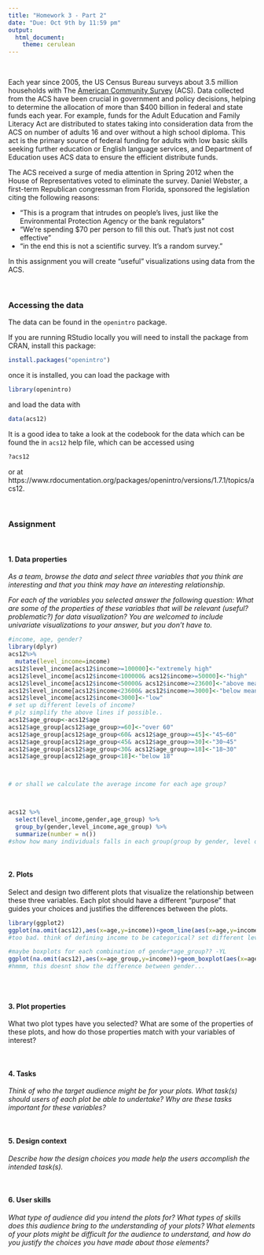 ```yaml
---
title: "Homework 3 - Part 2"
date: "Due: Oct 9th by 11:59 pm"
output: 
  html_document: 
    theme: cerulean
---
```


<br/>

Each year since 2005, the US Census Bureau surveys about 3.5 million households with The [American Community Survey](https://www.census.gov/programs-surveys/acs/) (ACS). Data collected from the ACS have been crucial in government and policy decisions, helping to determine the allocation of more than $400 billion in federal and state funds each year. For example, funds for the Adult Education and Family Literacy Act are distributed to states taking into consideration data from the ACS on number of adults 16 and over without a high school diploma. This act is the primary source of federal funding for adults with low basic skills seeking further education or English language services, and Department of Education uses ACS data to ensure the efficient distribute funds.

The ACS received a surge of media attention in Spring 2012 when the House of Representatives voted to eliminate the survey.  Daniel Webster, a first-term Republican congressman from Florida, sponsored the legislation citing the following reasons:  

- "This is a program that intrudes on people's lives, just like the Environmental Protection Agency or the bank regulators" 
- "We're spending \$70 per person to fill this out. That's just not cost effective"
- "in the end this is not a scientific survey. It's a random survey."

In this assignment you will create "useful" visualizations using data from the ACS.

<br/>

### Accessing the data

The data can be found in the `openintro` package.

If you are running RStudio locally you will need to install the package from CRAN, install this package:

```r
install.packages("openintro")
```

once it is installed, you can load the package with

```r
library(openintro)
```

and load the data with

```r
data(acs12)
```

It is a good idea to take a look at the codebook for the data which can be found the in `acs12` help file, which can be accessed using

```r
?acs12
```

or at https://www.rdocumentation.org/packages/openintro/versions/1.7.1/topics/acs12.

<br/>

### Assignment

<br/>

#### 1. Data properties

<i>As a team, browse the data and select *three* variables that you think are interesting and that you think may have an interesting relationship. 

For each of the variables you selected answer the following question: What are some of the properties of these variables that will be relevant (useful? problematic?) for data visualization? You are welcomed to include univariate visualizations to your answer, but you don't have to.</i>

<!-- Write up here -->
```r
#income, age, gender?
library(dplyr)
acs12%>%
  mutate(level_income=income)
acs12$level_income[acs12$income>=100000]<-"extremely high"
acs12$level_income[acs12$income<100000& acs12$income>=50000]<-"high"
acs12$level_income[acs12$income<50000& acs12$income>=23600]<-"above mean"
acs12$level_income[acs12$income<23600& acs12$income>=3000]<-"below mean"
acs12$level_income[acs12$income<3000]<-"low"
# set up different levels of income?
# plz simplify the above lines if possible..
acs12$age_group<-acs12$age
acs12$age_group[acs12$age_group>=60]<-"over 60"
acs12$age_group[acs12$age_group<60& acs12$age_group>=45]<-"45~60"
acs12$age_group[acs12$age_group<45& acs12$age_group>=30]<-"30~45"
acs12$age_group[acs12$age_group<30& acs12$age_group>=18]<-"18~30"
acs12$age_group[acs12$age_group<18]<-"below 18"



# or shall we calculate the average income for each age group?



acs12 %>% 
  select(level_income,gender,age_group) %>%
  group_by(gender,level_income,age_group) %>%
  summarize(number = n()) 
#show how many individuals falls in each group(group by gender, level of income and age)YL

```


<br/>

#### 2. Plots

Select and design two different plots that visualize the relationship between these three variables. Each plot should have a different "purpose" that guides your choices and justifies the differences between the plots.


```r
library(ggplot2)
ggplot(na.omit(acs12),aes(x=age,y=income))+geom_line(aes(x=age,y=income,group=as.factor(gender),color=as.factor(gender)), linetype="dashed")
#too bad. think of defining income to be categorical? set different levels of income? say <$10,000, $10,001~20,000 etc..YL

#maybe boxplots for each combination of gender*age_group?? -YL
ggplot(na.omit(acs12),aes(x=age_group,y=income))+geom_boxplot(aes(x=age_group,y=income,group=as.factor(age_group)))
#hmmm, this doesnt show the difference between gender...
```

```r
```


<br/>

#### 3. Plot properties

What two plot types have you selected? What are some of the properties of these plots, and how do those properties match with your variables of interest?

<!-- Write up here -->


<br/>

#### 4. Tasks

<i>Think of who the target audience might be for your plots. What task(s) should users of each plot be able to undertake? Why are these tasks important for these variables?</i>

<!-- Write up here -->

<br/>

#### 5. Design context

<i>Describe how the design choices you made help the users accomplish the intended task(s).</i>

<!-- Write up here -->

<br/>

#### 6. User skills

<i>What type of audience did you intend the plots for? What types of skills does this audience bring to the understanding of your plots? What elements of your plots might be difficult for the audience to understand, and how do you justify the choices you have made about those elements?</i>

<!-- Write up here -->
```r
```

<br/>